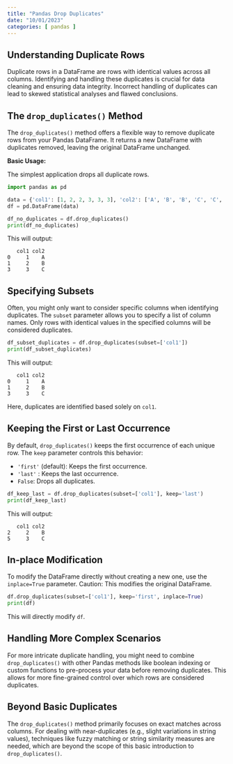 ```yaml
---
title: "Pandas Drop Duplicates"
date: "10/01/2023"
categories: [ pandas ]
---
```


## Understanding Duplicate Rows

Duplicate rows in a DataFrame are rows with identical values across all columns. Identifying and handling these duplicates is crucial for data cleaning and ensuring data integrity.  Incorrect handling of duplicates can lead to skewed statistical analyses and flawed conclusions.


## The `drop_duplicates()` Method

The `drop_duplicates()` method offers a flexible way to remove duplicate rows from your Pandas DataFrame.  It returns a new DataFrame with duplicates removed, leaving the original DataFrame unchanged.

**Basic Usage:**

The simplest application drops all duplicate rows.

```python
import pandas as pd

data = {'col1': [1, 2, 2, 3, 3, 3], 'col2': ['A', 'B', 'B', 'C', 'C', 'C']}
df = pd.DataFrame(data)

df_no_duplicates = df.drop_duplicates()
print(df_no_duplicates)
```

This will output:

```
   col1 col2
0     1    A
1     2    B
3     3    C
```


## Specifying Subsets

Often, you might only want to consider specific columns when identifying duplicates. The `subset` parameter allows you to specify a list of column names.  Only rows with identical values in the specified columns will be considered duplicates.

```python
df_subset_duplicates = df.drop_duplicates(subset=['col1'])
print(df_subset_duplicates)
```

This will output:

```
   col1 col2
0     1    A
1     2    B
3     3    C
```

Here, duplicates are identified based solely on `col1`.


## Keeping the First or Last Occurrence

By default, `drop_duplicates()` keeps the first occurrence of each unique row.  The `keep` parameter controls this behavior:

* `'first'` (default): Keeps the first occurrence.
* `'last'` : Keeps the last occurrence.
* `False`: Drops all duplicates.

```python
df_keep_last = df.drop_duplicates(subset=['col1'], keep='last')
print(df_keep_last)
```

This will output:

```
   col1 col2
2     2    B
5     3    C
```


##  In-place Modification

To modify the DataFrame directly without creating a new one, use the `inplace=True` parameter.  Caution: This modifies the original DataFrame.

```python
df.drop_duplicates(subset=['col1'], keep='first', inplace=True)
print(df)
```

This will directly modify `df`.


## Handling More Complex Scenarios

For more intricate duplicate handling, you might need to combine `drop_duplicates()` with other Pandas methods like boolean indexing or custom functions to pre-process your data before removing duplicates.  This allows for more fine-grained control over which rows are considered duplicates.


##  Beyond Basic Duplicates

The `drop_duplicates()` method primarily focuses on exact matches across columns. For dealing with near-duplicates (e.g., slight variations in string values), techniques like fuzzy matching or string similarity measures are needed, which are beyond the scope of this basic introduction to `drop_duplicates()`.

